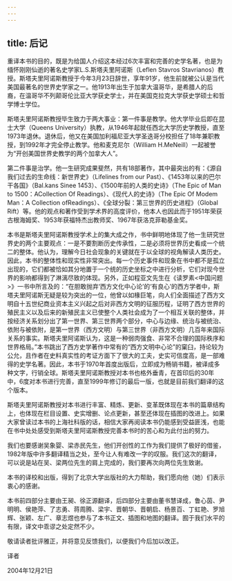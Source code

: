 ```yaml
---
---
---
```

title: 后记
---




重译本书的目的，既是为给国人介绍这本经过6次丰富和完善的史学名著，也是为缅怀刚刚仙逝的著名史学家L.S.斯塔夫里阿诺斯（Leflen Stavros Stavrianos）教授。斯塔夫里阿诺斯教授于今年3月23日辞世，享年91岁，他生前就被公认是当代美国最著名的世界史学家之一。他1913年出生于加拿大温哥华，是希腊人的后裔，在温哥华不列颠哥伦比亚大学获史学士，并在美国克拉克大学获史学硕士和哲学博士学位。

斯塔夫里阿诺斯教授毕生致力于两大事业：第一件事是教学。他大学毕业后即在昆士大学（Queens University）执教，从1946年起就任西北大学历史学教授，直至1973年退休。退休后，他又在美国加利福尼亚大学圣迭哥分校担任了18年兼职教授，到1992年才完全停止教学。他和麦克尼尔（William H.MeNeill）一起被誉为“开创美国世界史教学的两个加拿大人”。

第二件事是治学。他一生研究成果斐然，共有18部著作，其中最突出的有：《源自我们过去的生命线：新世界史》（Lifelines from our Past）、《1453年以来的巴尔干各国》（Bal.kans Sinee 1453）、《1500年前的人类的史诗》（The Epic of Man to 1500：ACollection Of Readings）、《现代人的史诗》（The Epic Of Modem Man：A Collection ofReadings）、《全球分裂：第三世界的历史进程》（Global Rift）等。他的观点和著作受到学术界的高度评价，他本人也因此而于1951年荣获古根海姆奖、1953年获福特杰出教师奖、1967年获洛克菲勒基金奖。

本书是斯塔夫里阿诺斯教授学术上的集大成之作，书中鲜明地体现了他一生研究世界史的两个主要观点：一是不要割断历史传承性，二是必须将世界历史看成一个统二的整体。他认为，理解今日社会现象的关键就在于以全球的视角解读人类历史。因此，本书的整体性和现实性非常突出。每一个历史事件和现象在书中都不是孤立出现的，它们都被恰如其分地置于一个统的历史坐标之中进行分析，它们对现今世界的影响都得到了淋漓尽致的体现。另外，正如程亚文先生在《读罗素<中国问题>》一书中所言及的：“在胆敢抛弃‘西方文化中心论’的‘有良心’的西方学者中，斯塔夫里阿诺斯无疑是较为突出的一位，他曾以如椽巨笔，向人们全面描述了西方文明自十五世纪商业资本主义兴起之后对非西方文明的征服历程，证明了西方世界的殖民主义以及后来的新殖民主义已使整个人类社会成为了一个相互关联的整体，并按经济关系划分出了第一世界、第三世界两个部分，中心与边缘、统治与被统治、依附与被依附，是第一世界（西方文明）与第三世界（非西方文明）几百年来国际关系的事实。斯塔夫里阿诺斯认为，这是一种弱肉强食、非常不合理的国际秩序和世界格局。”本书跳出了西方史学著作中常有的“西方文明中心论”的窠臼，持论较为公允，且作者在史料真实性的考证方面下了很大的工夫，史实可信度高，是一部难得的史学名著。因此，本书于1970年首度出版后，立即成为畅销书籍，被译成多种文字，行销全球。斯塔夫里阿诺斯教授对本书也格外垂青，在首印后的30年中，6度对本书进行完善，直至1999年修订的最后一版，也就是目前我们翻译的这个版本。

斯塔夫里阿诺斯教授对本书进行丰富、精炼、更新、变革既体现在本书的篇章结构上，也体现在栏目设置、史实增删、论点更新，甚至还体现在插图的改进上。如果大家曾读过本书的上海社科版的话，相信大家再阅读本书仍能感到受益匪浅，也能在书中处处感受到斯塔夫里阿诺斯教授完善本书时的苦心和为此付出的努力。

我们也要感谢吴象婴、梁赤民先生，他们开创性的工作为我们提供了极好的借鉴，1982年版中许多翻译精当之处，至今让人有难改一字的叹服。我们这次的翻译，可以说是站在吴、梁两位先生的肩上完成的，我们要再次向两位先生致谢。

本书的译校和出版，得到了北京大学出版社的大力帮助，我们愿向他（她）们表示衷心的感谢。

本书前四部分主要由王昶、徐正源翻译，后四部分主要由董书慧译成，鲁心茵、尹明明、侯艳萍、了志勇、蒋周腾、梁宇、晋朝华、晋朝启、杨景百、丁虹艳、罗旭辉、张颖、左广、章志煜也参与了本书正文、插图和地图的翻译。囿于我们水平的有限，译文中乖谬之处定然不少。

敬请读者批评雅正，并将意见反馈我们，以便我们今后加以改正。

译者

2004年12月21日